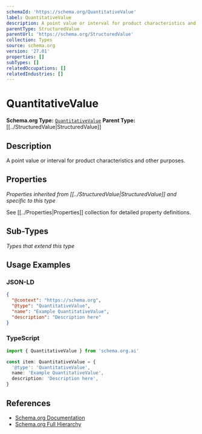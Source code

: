 ```yaml
---
schemaId: 'https://schema.org/QuantitativeValue'
label: QuantitativeValue
description: A point value or interval for product characteristics and other purposes.
parentType: StructuredValue
parentUrl: 'https://schema.org/StructuredValue'
collection: Types
source: schema.org
version: '27.01'
properties: []
subTypes: []
relatedOccupations: []
relatedIndustries: []
---
```

# QuantitativeValue

**Schema.org Type:** [`QuantitativeValue`](https://schema.org/QuantitativeValue)
**Parent Type:** [[../StructuredValue|StructuredValue]]

## Description

A point value or interval for product characteristics and other purposes.

## Properties

*Properties inherited from [[../StructuredValue|StructuredValue]] and specific to this type*

See [[../Properties|Properties]] collection for detailed property definitions.

## Sub-Types

*Types that extend this type*

## Usage Examples

### JSON-LD

```json
{
  "@context": "https://schema.org",
  "@type": "QuantitativeValue",
  "name": "Example QuantitativeValue",
  "description": "Description here"
}
```

### TypeScript

```typescript
import { QuantitativeValue } from 'schema.org.ai'

const item: QuantitativeValue = {
  '@type': 'QuantitativeValue',
  name: 'Example QuantitativeValue',
  description: 'Description here',
}
```

## References

- [Schema.org Documentation](https://schema.org/QuantitativeValue)
- [Schema.org Full Hierarchy](https://schema.org/docs/full.html)
